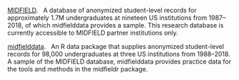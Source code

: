 [MIDFIELD](https://midfield.online/). &nbsp; A database of anonymized student-level records for approximately 1.7M undergraduates at nineteen US institutions from 1987--2018, of which midfielddata  provides a sample. This research database is currently accessible to MIDFIELD partner institutions only. 

[midfielddata](https://midfieldr.github.io/midfielddata/). &nbsp; An R data package that supplies anonymized student-level records for 98,000 undergraduates at three US institutions from 1988--2018. A sample of the MIDFIELD database, midfielddata provides practice data for the tools and methods in the midfieldr package.
